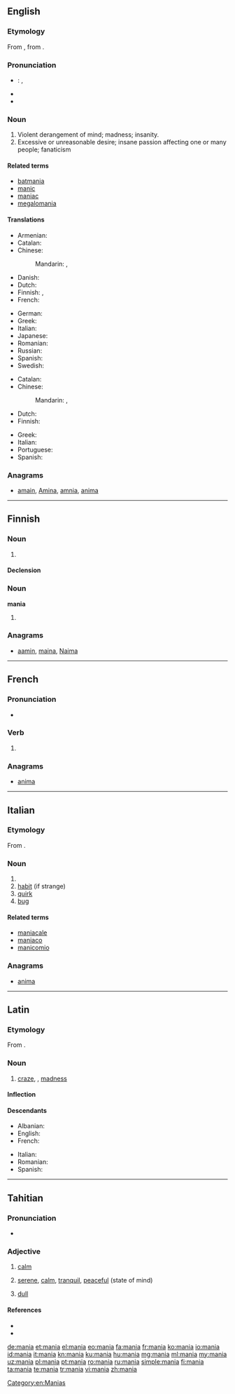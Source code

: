 {{also|-mania|mánia|mânia|manía|-manía}}
==English==
{{wikipedia}}

===Etymology===
From {{etyl|la|en}} {{term|mania|lang=la}}, from {{etyl|grc|en}} {{term|μανία||madness|tr=mania|lang=grc|sc=polytonic}}.

===Pronunciation===
* {{a|US}}: {{IPA|/ˈmeɪniə/}}, {{X-SAMPA|/"meIni@/}}
* {{hyphenation|ma|nia}}
* {{rhymes|eɪnɪə}}

===Noun===
{{en-noun}}

# Violent derangement of mind; madness; insanity.
# Excessive or unreasonable desire; insane passion affecting one or many people; fanaticism
<!-- Modified Webster 1913 defs -->

====Related terms====
* [[batmania]]
* [[manic]]
* [[maniac]]
* [[megalomania]]

====Translations====
{{trans-top|violent derangement}}
* Armenian: {{t-|hy|մոլուցք|tr=moluc’k’}}
* Catalan: {{t-|ca|mania|f}}
* Chinese:
*: Mandarin: {{t|cmn|躁狂癥|sc=Hani}}, {{t|cmn|躁狂症|tr=zàokuángzhèng|sc=Hani}}
* Danish: {{t-|da|mani|c}}
* Dutch: {{t+|nl|manie|f}}
* Finnish: {{t-|fi|mania}}, {{t+|fi|vimma}}
* French: {{t+|fr|manie|f}}
{{trans-mid}}
* German: {{t+|de|Manie|f}}
* Greek: {{t+|el|μανία|f|tr=manía|sc=Grek}}
* Italian: {{t+|it|mania|f}}
* Japanese: {{t-|ja|躁病|tr=そうびょう, sōbyō|sc=Jpan}}
* Romanian: {{t+|ro|mânie}}
* Russian: {{t+|ru|мания|f|tr=mánija}}
* Spanish: {{t+|es|manía|f}}
* Swedish: {{t+|sv|mani|c}}
{{trans-bottom}}

{{trans-top|excessive desire}}
* Catalan: {{t-|ca|mania|f}}
* Chinese:
*: Mandarin: {{t|cmn|狂熱|sc=Hani}}, {{t|cmn|狂热|tr=kuángrè|sc=Hani}}
* Dutch: {{t+|nl|manie|f}}
* Finnish: {{t-|fi|mania}}
{{trans-mid}}
* Greek: {{t+|el|μανία|f|tr=manía|sc=Grek}}
* Italian: {{t+|it|mania|f}}
* Portuguese: {{t+|pt|mania|f}}
* Spanish: {{t+|es|manía|f}}
{{trans-bottom}}

===Anagrams===
* [[amain#English|amain]], [[Amina#English|Amina]], [[amnia#English|amnia]], [[anima#English|anima]]

[[Category:en:Manias]]

----

==Finnish==

===Noun===
{{fi-noun}}

# {{l|en|mania}}

====Declension====
{{fi-decl-kulkija|mani}}

===Noun===
'''mania'''

# {{fi-form of|type=noun|case=partitive|pl=singular|[[mani]]}}

===Anagrams===
* [[aamin#Finnish|aamin]], [[maina#Finnish|maina]], [[Naima#Finnish|Naima]]

----

==French==

===Pronunciation===
* {{IPA|/ma.nja/|lang=fr}}

===Verb===
{{fr-verb-form}}

# {{conjugation of|manier||1|s|[[past historic]]|lang=fr}}

===Anagrams===
* [[anima#French|anima]]

----

==Italian==

===Etymology===
From {{etyl|la|it}} {{term|mania|lang=la}}.

===Noun===
{{it-noun|mani|f|a|e}}

# {{l|en|mania}}
# [[habit]] (if strange)
# [[quirk]]
# [[bug]]

====Related terms====
* [[maniacale]]
* [[maniaco]]
* [[manicomio]]

===Anagrams===
* [[anima#Italian|anima]]

----

==Latin==

===Etymology===
From {{etyl|grc|la}} {{term|μανία|lang=grc}}.

===Noun===
{{la-noun|mania|maniae|maniae|f|first}}

# [[craze]], {{l|en|mania}}, [[madness]]

====Inflection====
{{la-decl-1st|mani}}

====Descendants====
{{top2}}
* Albanian: {{l|sq|mëri}}
* English: {{l|en|mania}}
* French: {{l|fr|manie}}
{{mid2}}
* Italian: {{l|it|mania}}
* Romanian: {{l|ro|mânie}}
* Spanish: {{l|es|manía}}
{{bottom}}

----

==Tahitian==
{{was fwotd|2013|January|5}}
===Pronunciation===
* {{IPA|/maˈni.a/|lang=ty}}

===Adjective===
{{head|ty|adjective}}

# {{context|of the sea or|_|weather|lang=ty}} [[calm]]
# {{figuratively|lang=ty}} [[serene]], [[calm]], [[tranquil]], [[peaceful]] (state of mind)
# [[dull]]

====References====
* {{R:LTC}}
* {{R:TahitianAcademy}}

[[de:mania]]
[[et:mania]]
[[el:mania]]
[[eo:mania]]
[[fa:mania]]
[[fr:mania]]
[[ko:mania]]
[[io:mania]]
[[id:mania]]
[[it:mania]]
[[kn:mania]]
[[ku:mania]]
[[hu:mania]]
[[mg:mania]]
[[ml:mania]]
[[my:mania]]
[[uz:mania]]
[[pl:mania]]
[[pt:mania]]
[[ro:mania]]
[[ru:mania]]
[[simple:mania]]
[[fi:mania]]
[[ta:mania]]
[[te:mania]]
[[tr:mania]]
[[vi:mania]]
[[zh:mania]]